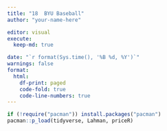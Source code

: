 ```yaml
---
title: "18  BYU Baseball"
author: "your-name-here"

editor: visual
execute:
  keep-md: true

date: "`r format(Sys.time(), '%B %d, %Y')`"
warnings: false
format:
  html:
    df-print: paged
    code-fold: true
    code-line-numbers: true
---
```


```r

if (!require("pacman")) install.packages("pacman")
pacman::p_load(tidyverse, Lahman, priceR)
```
